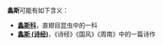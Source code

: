 '''螽斯'''可能有如下含义：
*'''[[螽斯科|螽斯科]]'''，直翅目昆虫中的一科
*'''[[螽斯_(诗经)|螽斯 (诗经)]]'''，《诗经》《国风》《周南》中的一篇诗作
{{disambig|Cat=二字消歧义}}